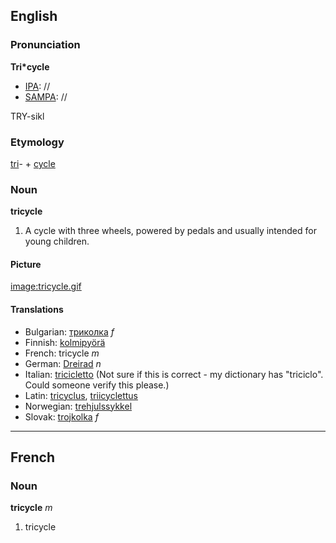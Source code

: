 ==English==

===Pronunciation===

'''Tri*cycle'''
*[[IPA]]: //
*[[SAMPA]]: //
TRY-sikl
===Etymology===

[[tri]]- + [[cycle]]

===Noun===
'''tricycle'''

#A cycle with three wheels, powered by pedals and usually intended for young children.

====Picture====

[[image:tricycle.gif]]

====Translations====
*Bulgarian: [[триколка]] ''f''
*Finnish: [[kolmipyörä]]
*French: tricycle ''m''
*German: [[Dreirad]] ''n''
*Italian: [[tricicletto]] (Not sure if this is correct - my dictionary has "triciclo".  Could someone verify this please.)
*Latin: [[tricyclus]], [[triicyclettus]]
*Norwegian: [[trehjulssykkel]]
*Slovak: [[trojkolka]] ''f''

----

==French==
===Noun===
'''tricycle''' ''m''

#tricycle